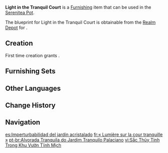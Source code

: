 {{Furnishing Infobox
|id             = 370724
|image          = Item Light in the Tranquil Court.png
|category       = Building
|subcategory    = Sumeru
|quality        = 4
|adeptal_energy = 90
|load           = 590
|reduced_load   = 442
|description    = A glamorous, two-story building with the same appearance and construction as the pavilions near the [[Razan Garden]]. The dark gold frames are thin yet firm, and separate the glass dome vertically into four quarters, while also dividing it horizontally into shades of lazurite, cerulean, and aquamarine. Be it night or day, whether the gentle sun or bright moon hangs in the sky, the light cast down from the glass dome is always dyed a splendid hue.
|mention        = 
|blueprint      = Realm Depot
|source1        = 
}}
'''Light in the Tranquil Court''' is a [[Furnishing]] item that can be used in the [[Serenitea Pot]].

The blueprint for Light in the Tranquil Court is obtainable from the [[Realm Depot]] for {{Item|Realm Currency|24|x=240}}.

==Creation==
First time creation grants {{Item|Trust|24|x=90}}.
{{Recipe
|type = Creation
|time = 16h
|White Iron Chunk = 18
|sort = White Iron Chunk
}}

==Furnishing Sets==
{{Craft Usage|type=Furnishing Set}}

==Other Languages==
{{Other Languages
|default_hidden = 1
|en      = Light in the Tranquil Court
|zhs     = 「澄寂宫园的晶晖」
|zhs_rm  = "Chéngjì Gōngyuán de Jīnghuī"
|zht     = 「澄寂宮園的晶暉」
|zht_rm  = "Chéngjí Gōngyuán de Jīnghuī"
|ja      = 「静寂な宮殿の光明」
|ja_rm   = "Seijaku-na Kyuuden no Koumyou"
|ko      = 「맑고 고요한 궁중 정원의 휘광」
|ko_rm   = "Malkko Goyohan Gungjung Jeongwon-ui Hwigwang"
|es      = Imperturbabilidad del jardín acristalado
|fr      = «&nbsp;Lumière sur la cour tranquille&nbsp;»
|ru      = Свет в тихом дворе
|th      = "แสงระยิบในสวนของวังอันเงียบสงบ"
|th_rm   = 
|vi      = Sắc Thủy Tinh Trong Khu Vườn Tĩnh Mịch
|de      = „Lichterglanz des stillen Schlossgartens“
|id      = Terang di Taman Tenang
|pt      = Alvorada Tranquila do Jardim Tranquilo Palaciano
|tr      = Dingin Kalıntılardaki Işık
|it      = Luce nella corte tranquilla
}}

==Change History==
{{Change History|3.2}}

==Navigation==
{{Furnishing Navbox|exterior}}

[[es:Imperturbabilidad del jardín acristalado]]
[[fr:« Lumière sur la cour tranquille »]]
[[pt-br:Alvorada Tranquila do Jardim Tranquilo Palaciano]]
[[vi:Sắc Thủy Tinh Trong Khu Vườn Tĩnh Mịch]]